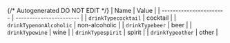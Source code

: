 {/* Autogenerated DO NOT EDIT  */}
| Name                    | Value                   |
| ----------------------- | ----------------------- |
| `drinkTypecocktail`     | cocktail                |
| `drinkTypenonAlcoholic` | non-alcoholic           |
| `drinkTypebeer`         | beer                    |
| `drinkTypewine`         | wine                    |
| `drinkTypespirit`       | spirit                  |
| `drinkTypeother`        | other                   |